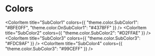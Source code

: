 
<Meta title="Theme/Colors" />

# Colors

<ColorPalette>
  <ColorItem
    title="Primary"
    colors={{ "theme.color.Primary": "#4FAAFF", "theme.color.OnPrimary": "#FFFFFF"}}
  />
  <ColorItem
    title="Surface"
    colors={{ "theme.color.Surface": "#EEF4FC","theme.color.OnSurface" : "#878787" }}
  />
  <ColorItem
    title="Background"
    colors={{
        "theme.color.Background": "#FFFFFF",
        "theme.color.OnBackground" : "#000000",
        "theme.color.OnBackgroundGray": "#A5A5A5"
    }}
  />
  <ColorItem
    title="Error"
    colors={{ 
        "theme.color.Error": "#FF4444",
        "theme.color.OnError" : "#FFFFFF"
    }}
  />
  <ColorItem
    title="Outline"
    colors={{ "theme.color.Outline": "#D9D9D9" }}
  />

  <ColorItem
    title="SubColor1"
    colors={{ "theme.color.SubColor1": "#BFE0FF", "theme.color.OnSubColor1": "#4378FF" }}
  />
  <ColorItem
    title="SubColor2"
    colors={{ "theme.color.SubColor2": "#D2FFAE" }}
  />
  <ColorItem
    title="SubColor3"
    colors={{ "theme.color.SubColor3": "#FDC9AF" }}
  />
  <ColorItem
    title="SubColor4"
    colors={{ "theme.color.SubColor3": "#99CEFF" }}
  />
</ColorPalette>
